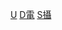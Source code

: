 {{Commonscat|Cinematographers from the United States}}

[[Category:各国电影摄影师|U]]
[[Category:各职业美国人|D電]]
[[Category:美國電影人物|S攝]]